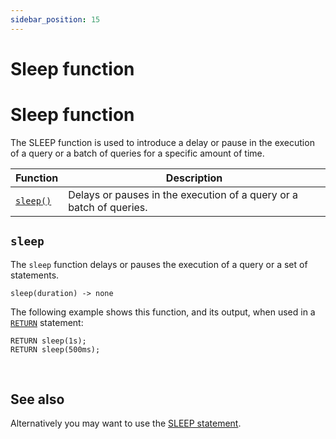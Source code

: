 ```yaml
---
sidebar_position: 15
---
```


# Sleep function

# Sleep function

The SLEEP function is used to introduce a delay or pause in the execution of a query or a batch of queries for a specific amount of time.

<table>
<thead>
  <tr>
    <th>Function</th>
    <th>Description</th>
  </tr>
</thead>
<tbody>
  <tr>
    <td><a href="#sleep"><code>sleep()</code></a></td>
    <td>Delays or pauses in the execution of a query or a batch of queries.</td>
  </tr>
</tbody>
</table>

## `sleep`

The `sleep` function delays or pauses the execution of a query or a set of statements.



```surql title="API DEFINITION"
sleep(duration) -> none
```
The following example shows this function, and its output, when used in a [`RETURN`](/docs/surrealql/statements/return) statement:

```surql
RETURN sleep(1s);
RETURN sleep(500ms);
```

<br />

## See also
Alternatively you may want to use the [SLEEP statement](/docs/surrealql/statements/sleep).